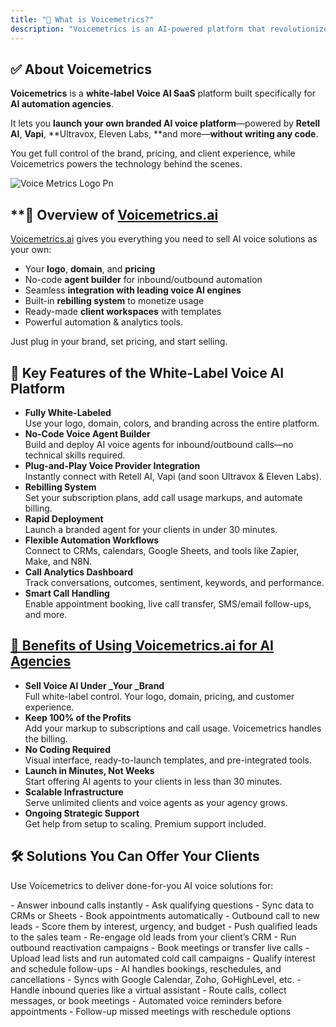```yaml
---
title: "🧠 What is Voicemetrics?"
description: "Voicemetrics is an AI-powered platform that revolutionizes business intelligence by delivering real-time insights through conversational analytics."
---
```


## **✅ About Voicemetrics**

**Voicemetrics** is a **white-label Voice AI SaaS** platform built specifically for **AI automation agencies**.

It lets you **launch your own branded AI voice platform**—powered by **Retell AI**, **Vapi**, \*\*Ultravox, Eleven Labs, \*\*and more—**without writing any code**.

You get full control of the brand, pricing, and client experience, while Voicemetrics powers the technology behind the scenes.

<img
  src="/Voice_metrics_logo.png"
  alt="Voice Metrics Logo Pn"
  className="mr-auto"
/>

## \*\*📌 Overview of [**Voicemetrics.ai**](http://Voicemetrics.ai)

[Voicemetrics.ai](http://Voicemetrics.ai) gives you everything you need to sell AI voice solutions as your own:

- Your **logo**, **domain**, and **pricing**
- No-code **agent builder** for inbound/outbound automation
- Seamless **integration with leading voice AI engines**
- Built-in **rebilling system** to monetize usage
- Ready-made **client workspaces** with templates
- Powerful automation & analytics tools.

Just plug in your brand, set pricing, and start selling.

## **🚀 Key Features of the White-Label Voice AI Platform**

- **Fully White-Labeled**\
  Use your logo, domain, colors, and branding across the entire platform.
- **No-Code Voice Agent Builder**\
  Build and deploy AI voice agents for inbound/outbound calls—no technical skills required.
- **Plug-and-Play Voice Provider Integration**\
  Instantly connect with Retell AI, Vapi (and soon Ultravox & Eleven Labs).
- **Rebilling System**\
  Set your subscription plans, add call usage markups, and automate billing.
- **Rapid Deployment**\
  Launch a branded agent for your clients in under 30 minutes.
- **Flexible Automation Workflows**\
  Connect to CRMs, calendars, Google Sheets, and tools like Zapier, Make, and N8N.
- **Call Analytics Dashboard**\
  Track conversations, outcomes, sentiment, keywords, and performance.
- **Smart Call Handling**\
  Enable appointment booking, live call transfer, SMS/email follow-ups, and more.

## [******💼 Benefits of Using Voicemetrics.ai for AI Agencies******](http://Voicemetrics.ai)

- **Sell Voice AI Under _Your _Brand**\
  Full white-label control. Your logo, domain, pricing, and customer experience.
- **Keep 100% of the Profits**\
  Add your markup to subscriptions and call usage. Voicemetrics handles the billing.
- **No Coding Required**\
  Visual interface, ready-to-launch templates, and pre-integrated tools.
- **Launch in Minutes, Not Weeks**\
  Start offering AI agents to your clients in less than 30 minutes.
- **Scalable Infrastructure**\
  Serve unlimited clients and voice agents as your agency grows.
- **Ongoing Strategic Support**\
  Get help from setup to scaling. Premium support included.

## **🛠️ Solutions You Can Offer Your Clients**

Use Voicemetrics to deliver done-for-you AI voice solutions for:

<CardGroup cols={2}>
  <Card title="Lead Capture" icon="phone-arrow-down-left">
    - Answer inbound calls instantly
    - Ask qualifying questions
    - Sync data to CRMs or Sheets
    - Book appointments automatically
  </Card>
  <Card title="Lead Qualification" icon="brain">
    - Outbound call to new leads
    - Score them by interest, urgency, and budget
    - Push qualified leads to the sales team
  </Card>
  <Card title="Lead Reactivation" icon="screwdriver-wrench">
    - Re-engage old leads from your client’s CRM
    - Run outbound reactivation campaigns
    - Book meetings or transfer live calls
  </Card>
  <Card title="Cold Outreach" icon="phone-arrow-right">
    - Upload lead lists and run automated cold call campaigns
    - Qualify interest and schedule follow-ups
  </Card>
  <Card title="Appointment Scheduling" icon="calendar-days">
    - AI handles bookings, reschedules, and cancellations
    - Syncs with Google Calendar, Zoho, GoHighLevel, etc.
  </Card>
  <Card title="AI Sales Receptionist" icon="head-side-headphones">
    - Handle inbound queries like a virtual assistant
    - Route calls, collect messages, or book meetings
  </Card>
  <Card title="Event Reminders & No Show Folllowups" icon="alarm-clock">
    - Automated voice reminders before appointments
    - Follow-up missed meetings with reschedule options
  </Card>
</CardGroup>
